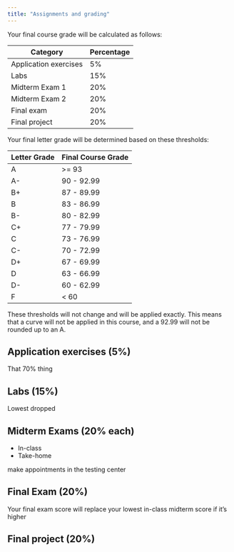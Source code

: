 ```yaml
---
title: "Assignments and grading"
---
```


Your final course grade will be calculated as follows:

| Category              | Percentage |
|-----------------------|------------|
| Application exercises | 5%         |
| Labs                  | 15%        |
| Midterm Exam 1        | 20%        |
| Midterm Exam 2        | 20%        |
| Final exam            | 20%        |
| Final project         | 20%        |

Your final letter grade will be determined based on these thresholds:

| Letter Grade | Final Course Grade |
|--------------|--------------------|
| A            | \>= 93             |
| A-           | 90 - 92.99         |
| B+           | 87 - 89.99         |
| B            | 83 - 86.99         |
| B-           | 80 - 82.99         |
| C+           | 77 - 79.99         |
| C            | 73 - 76.99         |
| C-           | 70 - 72.99         |
| D+           | 67 - 69.99         |
| D            | 63 - 66.99         |
| D-           | 60 - 62.99         |
| F            | \< 60              |

::: callout-warning
These thresholds will not change and will be applied exactly. This means that a curve will not be applied in this course, and a 92.99 will not be rounded up to an A.
:::

## Application exercises (5%)

That 70% thing

## Labs (15%)

Lowest dropped

## Midterm Exams (20% each)

- In-class 
- Take-home



make appointments in the testing center

## Final Exam (20%)

Your final exam score will replace your lowest in-class midterm score if it's higher

## Final project (20%)
